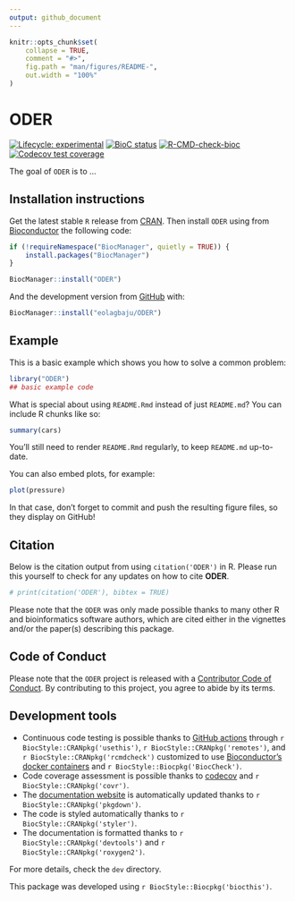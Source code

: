 ```yaml
---
output: github_document
---
```


<!-- README.md is generated from README.Rmd. Please edit that file -->

```r
knitr::opts_chunk$set(
    collapse = TRUE,
    comment = "#>",
    fig.path = "man/figures/README-",
    out.width = "100%"
)
```

# ODER

<!-- badges: start -->
[![Lifecycle: experimental](https://img.shields.io/badge/lifecycle-experimental-orange.svg)](https://lifecycle.r-lib.org/articles/stages.html#experimental)
[![BioC status](http://www.bioconductor.org/shields/build/release/bioc/ODER.svg)](https://bioconductor.org/checkResults/release/bioc-LATEST/ODER)
[![R-CMD-check-bioc](https://github.com/eolagbaju/ODER/workflows/R-CMD-check-bioc/badge.svg)](https://github.com/eolagbaju/ODER/actions)
[![Codecov test coverage](https://codecov.io/gh/eolagbaju/ODER/branch/master/graph/badge.svg)](https://codecov.io/gh/eolagbaju/ODER?branch=master)
<!-- badges: end -->

The goal of `ODER` is to ...

## Installation instructions

Get the latest stable `R` release from [CRAN](http://cran.r-project.org/). Then install `ODER` using from [Bioconductor](http://bioconductor.org/) the following code:

```r
if (!requireNamespace("BiocManager", quietly = TRUE)) {
    install.packages("BiocManager")
}

BiocManager::install("ODER")
```

And the development version from [GitHub](https://github.com/eolagbaju/ODER) with:

```r
BiocManager::install("eolagbaju/ODER")
```
## Example

This is a basic example which shows you how to solve a common problem:

```r
library("ODER")
## basic example code
```

What is special about using `README.Rmd` instead of just `README.md`? You can include R chunks like so:

```r
summary(cars)
```

You'll still need to render `README.Rmd` regularly, to keep `README.md` up-to-date.

You can also embed plots, for example:

```r
plot(pressure)
```

In that case, don't forget to commit and push the resulting figure files, so they display on GitHub!

## Citation

Below is the citation output from using `citation('ODER')` in R. Please
run this yourself to check for any updates on how to cite __ODER__.

```r
# print(citation('ODER'), bibtex = TRUE)
```

Please note that the `ODER` was only made possible thanks to many other R and bioinformatics software authors, which are cited either in the vignettes and/or the paper(s) describing this package.

## Code of Conduct

Please note that the `ODER` project is released with a [Contributor Code of Conduct](http://bioconductor.org/about/code-of-conduct/). By contributing to this project, you agree to abide by its terms.

## Development tools

* Continuous code testing is possible thanks to [GitHub actions](https://www.tidyverse.org/blog/2020/04/usethis-1-6-0/)  through `r BiocStyle::CRANpkg('usethis')`, `r BiocStyle::CRANpkg('remotes')`, and `r BiocStyle::CRANpkg('rcmdcheck')` customized to use [Bioconductor's docker containers](https://www.bioconductor.org/help/docker/) and `r BiocStyle::Biocpkg('BiocCheck')`.
* Code coverage assessment is possible thanks to [codecov](https://codecov.io/gh) and `r BiocStyle::CRANpkg('covr')`.
* The [documentation website](http://eolagbaju.github.io/ODER) is automatically updated thanks to `r BiocStyle::CRANpkg('pkgdown')`.
* The code is styled automatically thanks to `r BiocStyle::CRANpkg('styler')`.
* The documentation is formatted thanks to `r BiocStyle::CRANpkg('devtools')` and `r BiocStyle::CRANpkg('roxygen2')`.

For more details, check the `dev` directory.

This package was developed using `r BiocStyle::Biocpkg('biocthis')`.


